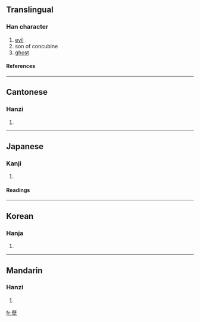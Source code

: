 {{see|孼}}

==Translingual==
===Han character===
{{Han char|rn=39|rad=子|as=17|sn=20|four=4440<sub>7</sub>|canj=廿十弓木 (TJND)}}
# [[evil]]
# son of concubine
# [[ghost]]
====References====
{{Han ref|kx=0281.060|dkj=07047|dj=0551.060|hdz=21020.070|uh=5B7D|ud=23421|bh=C45E|bd=50270}}
----
==Cantonese==
===Hanzi===
{{yue-hanzi|jyut=|y=yit6}}
# {{defn|Cantonese}}
----
==Japanese==
===Kanji===
{{ja-kanji|grade=|rs=子17}}
# {{defn|Japanese}} 
====Readings====
{{ja-readings|on=[[げつ]] (getsu), [[げち]] (gechi)|kun=[[わきばら]] (wakibara)}}
----
==Korean==
===Hanja===
{{ko-hanja|hangeul=얼|rv=eol|mr=ŏl}}
# {{defn|Korean}}
----
==Mandarin==
===Hanzi===
{{cmn-hanzi|pin=[[niè]] (nie4)|wg=nieh<sup>4</sup>}}
# {{defn|Mandarin}}

[[fr:孽]]